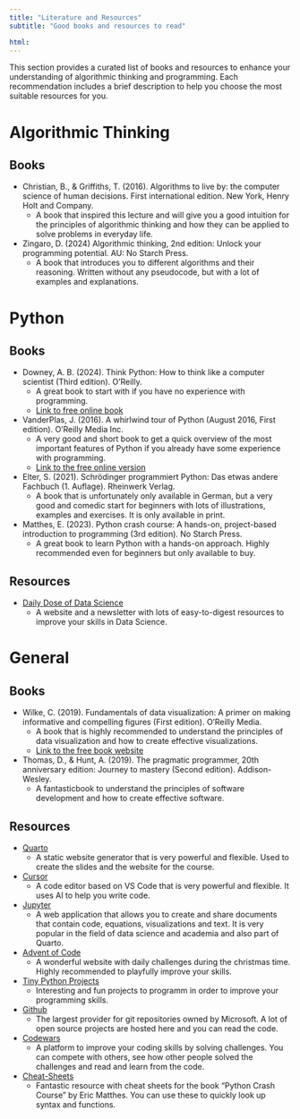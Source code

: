 ```yaml
---
title: "Literature and Resources"
subtitle: "Good books and resources to read"

html:
---
```


This section provides a curated list of books and resources to enhance your understanding of algorithmic thinking and programming. Each recommendation includes a brief description to help you choose the most suitable resources for you.

# Algorithmic Thinking

## Books

- Christian, B., & Griffiths, T. (2016). Algorithms to live by: the computer science of human decisions. First international edition. New York, Henry Holt and Company. 
    - A book that inspired this lecture and will give you a good intuition for the principles of algorithmic thinking and how they can be applied to solve problems in everyday life.
- Zingaro, D. (2024) Algorithmic thinking, 2nd edition: Unlock your programming potential. AU: No Starch Press. 
    - A book that introduces you to different algorithms and their reasoning. Written without any pseudocode, but with a lot of examples and explanations.

# Python

## Books

- Downey, A. B. (2024). Think Python: How to think like a computer scientist (Third edition). O’Reilly.
    - A great book to start with if you have no experience with programming.
    - [Link to free online book](https://greenteapress.com/wp/think-python-3rd-edition/)
- VanderPlas, J. (2016). A whirlwind tour of Python (August 2016, First edition). O’Reilly Media Inc.
    - A very good and short book to get a quick overview of the most important features of Python if you already have some experience with programming.
    - [Link to the free online version](https://jakevdp.github.io/WhirlwindTourOfPython/)
- Elter, S. (2021). Schrödinger programmiert Python: Das etwas andere Fachbuch (1. Auflage). Rheinwerk Verlag.
    - A book that is unfortunately only available in German, but a very good and comedic start for beginners with lots of illustrations, examples and exercises. It is only available in print.
- Matthes, E. (2023). Python crash course: A hands-on, project-based introduction to programming (3rd edition). No Starch Press.
    - A great book to learn Python with a hands-on approach. Highly recommended even for beginners but only available to buy.

## Resources

- [Daily Dose of Data Science](https://www.dailydoseofds.com)
    - A website and a newsletter with lots of easy-to-digest resources to improve your skills in Data Science.

# General

## Books

- Wilke, C. (2019). Fundamentals of data visualization: A primer on making informative and compelling figures (First edition). O’Reilly Media.
    - A book that is highly recommended to understand the principles of data visualization and how to create effective visualizations.
    - [Link to the free book website](https://clauswilke.com/dataviz/)
- Thomas, D., & Hunt, A. (2019). The pragmatic programmer, 20th anniversary edition: Journey to mastery (Second edition). Addison-Wesley.
    - A fantasticbook to understand the principles of software development and how to create effective software.

## Resources

- [Quarto](https://quarto.org)
    - A static website generator that is very powerful and flexible. Used to create the slides and the website for the course.
- [Cursor](https://cursor.sh)
    - A code editor based on VS Code that is very powerful and flexible. It uses AI to help you write code.
- [Jupyter](https://jupyter.org)
    - A web application that allows you to create and share documents that contain code, equations, visualizations and text. It is very popular in the field of data science and academia and also part of Quarto.
- [Advent of Code](https://adventofcode.com/)
    - A wonderful website with daily challenges during the christmas time. Highly recommended to playfully improve your skills.
- [Tiny Python Projects](http://tinypythonprojects.com)
    - Interesting and fun projects to programm in order to improve your programming skills.
- [Github](https://github.com)
    - The largest provider for git repositories owned by Microsoft. A lot of open source projects are hosted here and you can read the code. 
- [Codewars](https://codewars.com)
    - A platform to improve your coding skills by solving challenges. You can compete with others, see how other people solved the challenges and read and learn from the code.
- [Cheat-Sheets](https://ehmatthes.github.io/pcc_3e/cheat_sheets/)
    - Fantastic resource with cheat sheets for the book "Python Crash Course" by Eric Matthes. You can use these to quickly look up syntax and functions.